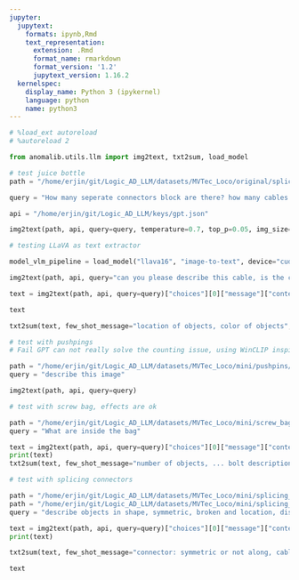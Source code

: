```yaml
---
jupyter:
  jupytext:
    formats: ipynb,Rmd
    text_representation:
      extension: .Rmd
      format_name: rmarkdown
      format_version: '1.2'
      jupytext_version: 1.16.2
  kernelspec:
    display_name: Python 3 (ipykernel)
    language: python
    name: python3
---
```


```python
# %load_ext autoreload
# %autoreload 2

from anomalib.utils.llm import img2text, txt2sum, load_model
```

```python
# test juice bottle
path = "/home/erjin/git/Logic_AD_LLM/datasets/MVTec_Loco/original/splicing_connectors/test/logical_anomalies/002.png"

query = "How many seperate connectors block are there? how many cables are there? is the cable broken or not? is the connector has the same size?"

api = "/home/erjin/git/Logic_AD_LLM/keys/gpt.json"
```

```python
img2text(path, api, query=query, temperature=0.7, top_p=0.05, img_size=None)
```

```python
# testing LLaVA as text extractor

model_vlm_pipeline = load_model("llava16", "image-to-text", device="cuda")
```

```python
img2text(path, api, query="can you please describe this cable, is the cable flawless?", model=model_vlm_pipeline, model_name="llava16")
```

```python
text = img2text(path, api, query=query)["choices"][0]["message"]["content"]
```

```python
text
```

```python
txt2sum(text, few_shot_message="location of objects, color of objects", api_key=api)
```

```python
# test with pushpings
# Fail GPT can not really solve the counting issue, using WinCLIP inspired methods to generate seious of text

path = "/home/erjin/git/Logic_AD_LLM/datasets/MVTec_Loco/mini/pushpins/train/good/001.png"
query = "describe this image"

img2text(path, api, query=query)
```

```python
# test with screw bag, effects are ok 

path = "/home/erjin/git/Logic_AD_LLM/datasets/MVTec_Loco/mini/screw_bag/train/good/009.png"
query = "What are inside the bag"

text = img2text(path, api, query=query)["choices"][0]["message"]["content"]
print(text)
txt2sum(text, few_shot_message="number of objects, ... bolt description", api_key=api)
```

```python
# test with splicing connectors

path = "/home/erjin/git/Logic_AD_LLM/datasets/MVTec_Loco/mini/splicing_connectors/train/good/001.png"
path = "/home/erjin/git/Logic_AD_LLM/datasets/MVTec_Loco/mini/splicing_connectors/test/logical_anomalies/061.png"
query = "describe objects in shape, symmetric, broken and location, distance between two connectors equal the distance of cable"

text = img2text(path, api, query=query)["choices"][0]["message"]["content"]
print(text)
```

```python
txt2sum(text, few_shot_message="connector: symmetric or not along, cable: {symmetric:, broken or not, longer than connectors?}", api_key=api)
```

```python
text
```
